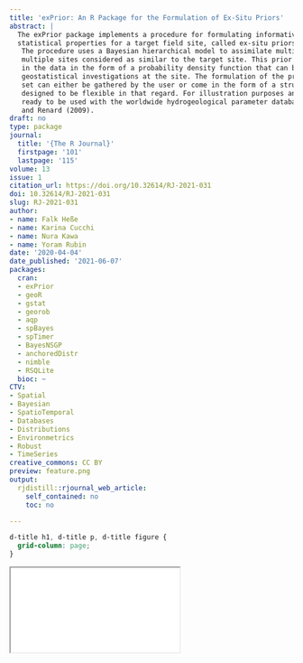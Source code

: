 ```yaml
---
title: 'exPrior: An R Package for the Formulation of Ex-Situ Priors'
abstract: |
  The exPrior package implements a procedure for formulating informative priors of geo
  statistical properties for a target field site, called ex-situ priors and introduced in Cucchi et al. (2019).
   The procedure uses a Bayesian hierarchical model to assimilate multiple types of data coming from
   multiple sites considered as similar to the target site. This prior summarizes the information contained
   in the data in the form of a probability density function that can be used to better inform further
   geostatistical investigations at the site. The formulation of the prior uses ex-situ data, where the data
   set can either be gathered by the user or come in the form of a structured database. The package is
   designed to be flexible in that regard. For illustration purposes and for easiness of use, the package is
   ready to be used with the worldwide hydrogeological parameter database (WWHYPDA) Comunian
   and Renard (2009).
draft: no
type: package
journal:
  title: '{The R Journal}'
  firstpage: '101'
  lastpage: '115'
volume: 13
issue: 1
citation_url: https://doi.org/10.32614/RJ-2021-031
doi: 10.32614/RJ-2021-031
slug: RJ-2021-031
author:
- name: Falk Heße
- name: Karina Cucchi
- name: Nura Kawa
- name: Yoram Rubin
date: '2020-04-04'
date_published: '2021-06-07'
packages:
  cran:
  - exPrior
  - geoR
  - gstat
  - georob
  - aqp
  - spBayes
  - spTimer
  - BayesNSGP
  - anchoredDistr
  - nimble
  - RSQLite
  bioc: ~
CTV:
- Spatial
- Bayesian
- SpatioTemporal
- Databases
- Distributions
- Environmetrics
- Robust
- TimeSeries
creative_commons: CC BY
preview: feature.png
output:
  rjdistill::rjournal_web_article:
    self_contained: no
    toc: no

---
```


```css
d-title h1, d-title p, d-title figure {
  grid-column: page;
}
```

<div class="l-page">
  <object data="RJ-2021-031.pdf" type="application/pdf" style="height:955px;width:100%">
    <iframe src="RJ-2021-031.pdf"></iframe>
  </object>
</div>

